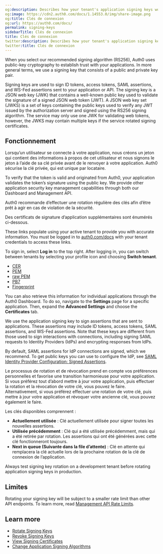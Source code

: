 ```yaml
---
og:description: Describes how your tenant's application signing keys work.
og:image: https://cdn2.auth0.com/docs/1.14553.0/img/share-image.png
og:title: Clés de connexion
og:url: https://auth0.com/docs/
permalink: signing-keys
sidebarTitle: Clés de connexion
title: Clés de connexion
twitter:description: Describes how your tenant's application signing keys work.
twitter:title: Clés de connexion
---
```


When you select our recommended <Tooltip tip="Signing Algorithm: Algorithm used to digitally sign tokens to ensure the token has not been tampered with." cta="View Glossary" href="/docs/glossary?term=signing+algorithm">signing algorithm</Tooltip> (RS256), Auth0 uses public-key cryptography to establish trust with your applications. In more general terms, we use a signing key that consists of a public and private key pair.

Signing keys are used to sign <Tooltip tip="Signing Algorithm: Algorithm used to digitally sign tokens to ensure the token has not been tampered with." cta="View Glossary" href="/docs/glossary?term=ID+tokens">ID tokens</Tooltip>, <Tooltip tip="ID Token: Credential meant for the client itself, rather than for accessing a resource." cta="View Glossary" href="/docs/glossary?term=access+tokens">access tokens</Tooltip>, <Tooltip tip="Access Token: Authorization credential, in the form of an opaque string or JWT, used to access an API." cta="View Glossary" href="/docs/glossary?term=SAML">SAML</Tooltip> assertions, and <Tooltip tip="Security Assertion Markup Language (SAML): Standardized protocol allowing two parties to exchange authentication information without a password." cta="View Glossary" href="/docs/glossary?term=WS-Fed">WS-Fed</Tooltip> assertions sent to your application or API. The signing key is a JSON web key (JWK) that contains a well-known public key used to validate the signature of a signed <Tooltip tip="JSON Web Token (JWT): Standard ID Token format (and often Access Token format) used to represent claims securely between two parties." cta="View Glossary" href="/docs/glossary?term=JSON+web+token">JSON web token</Tooltip> (JWT). A JSON web key set (JWKS) is a set of keys containing the public keys used to verify any JWT issued by the <Tooltip tip="Authorization Server: Centralized server that contributes to defining the boundaries of a user’s access. For example, your authorization server can control the data, tasks, and features available to a user." cta="View Glossary" href="/docs/glossary?term=authorization+server">authorization server</Tooltip> and signed using the RS256 signing algorithm. The service may only use one JWK for validating web tokens, however, the JWKS may contain multiple keys if the service rotated signing certificates.

## Fonctionnement

Lorsqu’un utilisateur se connecte à votre application, nous créons un jeton qui contient des informations à propos de cet utilisateur et nous signons le jeton à l’aide de sa clé privée avant de le renvoyer à votre application. Auth0 sécurise la clé privée, qui est unique par locataire.

To verify that the token is valid and originated from Auth0, your application validates the token’s signature using the public key. We provide other application security key management capabilities through both our Dashboard and <Tooltip tip="Management API: A product to allow customers to perform administrative tasks." cta="View Glossary" href="/docs/glossary?term=Management+API">Management API</Tooltip>.

Auth0 recommande d’effectuer une rotation régulière des clés afin d’être prêt à agir en cas de violation de la sécurité.

Des certificats de signature d’application supplémentaires sont énumérés ci-dessous.

<Callout icon="file-lines" color="#0EA5E9" iconType="regular">

These links populate using your active tenant to provide you with accurate information. You must be logged in to [auth0.com/docs](/docs/articles) with your tenant credentials to access these links.

To sign in, select **Log in** to the top right. After logging in, you can switch between tenants by selecting your profile icon and choosing **Switch tenant**.

</Callout>

* [CER](https://{yourDomain}/cer)
* [PEM](https://{yourDomain}/pem)
* [raw PEM](https://{yourDomain}/rawpem)
* [PB7](https://{yourDomain}/pb7)
* [Fingerprint](https://{yourDomain}/fingerprint)

You can also retrieve this information for individual applications through the <Tooltip tip="Auth0 Dashboard: Auth0's main product to configure your services." cta="View Glossary" href="/docs/glossary?term=Auth0+Dashboard">Auth0 Dashboard</Tooltip>. To do so, navigate to the **Settings** page for a specific application. Then, expand the **Advanced Settings** and choose the **Certificates** tab.

<Callout icon="file-lines" color="#0EA5E9" iconType="regular">

We use the application signing key to sign assertions that are sent to applications. These assertions may include ID tokens, access tokens, SAML assertions, and WS-Fed assertions. Note that these keys are different from those used to sign interactions with connections, including signing SAML requests to Identity Providers (IdPs) and encrypting responses from IdPs.

By default, SAML assertions for IdP connections are signed, which we recommend. To get public keys you can use to configure the IdP, see [SAML Identity Provider Configuration: Signed Assertions](/docs/authenticate/protocols/saml/saml-identity-provider-configuration-settings).

</Callout>

Le processus de rotation et de révocation prend en compte vos préférences personnelles et favorise une transition harmonieuse pour votre application. Si vous préférez tout d’abord mettre à jour votre application, puis effectuer la rotation et la révocation de votre clé, vous pouvez le faire. Alternativement, si vous préférez effectuer une rotation de votre clé, puis mettre à jour votre application et révoquer votre ancienne clé, vous pouvez également le faire.

Les clés disponibles comprennent :

* **Actuellement utilisée** : Clé actuellement utilisée pour signer toutes les nouvelles assertions.
* **Utilisée précédemment** : Clé qui a été utilisée précédemment, mais qui a été retirée par rotation. Les assertions qui ont été générées avec cette clé fonctionneront toujours.
* **Next in queue (Suivante dans la file d’attente)** : Clé en attente qui remplacera la clé actuelle lors de la prochaine rotation de la clé de connexion de l’application.

<Callout icon="file-lines" color="#0EA5E9" iconType="regular">

Always test signing key rotation on a development tenant before rotating application signing keys in production.

</Callout>

## Limites

Rotating your signing key will be subject to a smaller rate limit than other API endpoints. To learn more, read [Management API Rate Limits](/docs/troubleshoot/customer-support/operational-policies/rate-limit-policy/management-api-endpoint-rate-limits).

## Learn more

* [Rotate Signing Keys](/docs/get-started/tenant-settings/signing-keys/rotate-signing-keys)
* [Revoke Signing Keys](/docs/get-started/tenant-settings/signing-keys/revoke-signing-keys)
* [View Signing Certificates](/docs/get-started/tenant-settings/signing-keys/view-signing-certificates)
* [Change Application Signing Algorithms](/docs/get-started/applications/change-application-signing-algorithms)